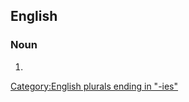 {{also|grammies}}

==English==

===Noun===
{{head|en|noun plural form}}

# {{plural of|Grammy|lang=en}}

[[Category:English plurals ending in "-ies"]]
